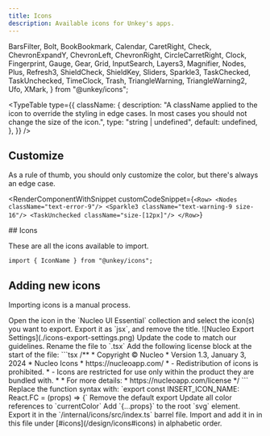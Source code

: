 ```yaml
---
title: Icons
description: Available icons for Unkey's apps.
---
```




  BarsFilter,
  Bolt,
  BookBookmark,
  Calendar,
  CaretRight,
  Check,
  ChevronExpandY,
  ChevronLeft,
  ChevronRight,
  CircleCarretRight,
  Clock,
  Fingerprint,
  Gauge,
  Gear,
  Grid,
  InputSearch,
  Layers3,
  Magnifier,
  Nodes,
  Plus,
  Refresh3,
  ShieldCheck,
  ShieldKey,
  Sliders,
  Sparkle3,
  TaskChecked,
  TaskUnchecked,
  TimeClock,
  Trash,
  TriangleWarning,
  TriangleWarning2,
  Ufo,
  XMark,
} from "@unkey/icons";

<TypeTable
  type={{
    className: {
      description:
        "A className applied to the icon to override the styling in edge cases. In most cases you should not change the size of the icon.",
      type: "string | undefined",
      default: undefined,
    },
  }}
/>

## Customize

As a rule of thumb, you should only customize the color, but there's always an edge case.

<RenderComponentWithSnippet
  customCodeSnippet={`<Row>
    <Nodes className="text-error-9"/>
    <Sparkle3 className="text-warning-9 size-16"/>
    <TaskUnchecked className="size-[12px]"/>
</Row>`}
>
  <Row>
    <Nodes className="text-error-9" />
    <Sparkle3 className="text-warning-9 size-16" />
    <TaskUnchecked className="size-[12px]" />
  </Row>
</RenderComponentWithSnippet>
## Icons

These are all the icons available to import.

```tsx
import { IconName } from "@unkey/icons";
```

<div className="grid grid-cols-1 md:grid-cols-2 lg:grid-cols-3 xl:grid-cols-4 gap-8">
  <Icon name="BarsFilter">
    <BarsFilter />
  </Icon>
  <Icon name="Bolt">
    <Bolt />
  </Icon>
  <Icon name="BookBookmark">
    <BookBookmark />
  </Icon>
  <Icon name="Calendar">
    <Calendar />
  </Icon>
  <Icon name="CaretRight">
    <CaretRight />
  </Icon>
  <Icon name="Check">
    <Check />
  </Icon>
  <Icon name="ChevronExpandY">
    <ChevronExpandY />
  </Icon>
  <Icon name="ChevronLeft">
    <ChevronLeft />
  </Icon>
  <Icon name="ChevronRight">
    <ChevronRight />
  </Icon>
  <Icon name="CircleCarretRight">
    <CircleCarretRight />
  </Icon>
  <Icon name="CircleCarretRight">
    <Clock />
  </Icon>
  <Icon name="Fingerprint">
    <Fingerprint />
  </Icon>
  <Icon name="Gauge">
    <Gauge />
  </Icon>
  <Icon name="Gear">
    <Gear />
  </Icon>
  <Icon name="Grid">
    <Grid />
  </Icon>
  <Icon name="InputSearch">
    <InputSearch />
  </Icon>
  <Icon name="Layers3">
    <Layers3 />
  </Icon>
  <Icon name="Magnifier">
    <Magnifier />
  </Icon>
  <Icon name="Nodes">
    <Nodes />
  </Icon>
  <Icon name="Plus">
    <Plus />
  </Icon>
  <Icon name="Refresh3">
    <Refresh3 />
  </Icon>
  <Icon name="ShieldCheck">
    <ShieldCheck />
  </Icon>
  <Icon name="ShieldKey">
    <ShieldKey />
  </Icon>
  <Icon name="Sliders">
    <Sliders />
  </Icon>
  <Icon name="Sparkle3">
    <Sparkle3 />
  </Icon>
  <Icon name="TaskChecked">
    <TaskChecked />
  </Icon>
  <Icon name="TaskUnchecked">
    <TaskUnchecked />
  </Icon>
  <Icon name="TimeClock">
    <TimeClock />
  </Icon>
  <Icon name="Trash">
    <Trash />
  </Icon>
  <Icon name="TriangleWarning">
    <TriangleWarning />
  </Icon>
  <Icon name="TriangleWarning2">
    <TriangleWarning2 />
  </Icon>
  <Icon name="Ufo">
    <Ufo />
  </Icon>
  <Icon name="XMark">
    <XMark />
  </Icon>
 
</div>

## Adding new icons

Importing icons is a manual process.

<Steps>

<Step>
  Open the icon in the `Nucleo UI Essential` collection and select the icon(s)
  you want to export.
</Step>
<Step>
  Export it as `jsx`, and remove the title. ![Nucleo Export
  Settings](./icons-export-settings.png)
</Step>

<Step>
  Update the code to match our guidelines.

<Steps>
  <Step>
    Rename the file to `.tsx`
  </Step>
  <Step>
    Add the following license block at the start of the file:
    ```tsx
    /**
    * Copyright © Nucleo
    * Version 1.3, January 3, 2024
    * Nucleo Icons
    * https://nucleoapp.com/
    * - Redistribution of icons is prohibited.
    * - Icons are restricted for use only within the product they are bundled with.
    *
    * For more details:
    * https://nucleoapp.com/license
    */
    ```
  </Step>
  <Step>
    Replace the function syntax with: `export const INSERT_ICON_NAME: React.FC<IconProps> = (props) => {`
  </Step>
  <Step>
    Remove the default export
  </Step>
  <Step>
    Update all color references to `currentColor`
  </Step>
  <Step>
    Add `{...props}` to the root `svg` element.
  </Step>
  <Step>
    Export it in the `/internal/icons/src/index.ts` barrel file.
  </Step>
  <Step>
    Import and add it in in this file under [#icons](/design/icons#icons) in alphabetic order.
  </Step>
</Steps>

</Step>

</Steps>
